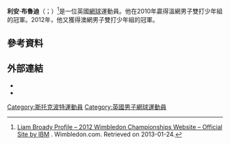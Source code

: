 '''利安·布魯迪'''（{{lang-en|Liam Broady}}；{{bd|1994年|1月4日}}）<ref>[http://www.wimbledon.com/en_GB/players/overview/atpbi23.html Liam Broady Profile – 2012 Wimbledon Championships Website – Official Site by IBM] {{Wayback|url=http://www.wimbledon.com/en_GB/players/overview/atpbi23.html |date=20150630213025 }}. Wimbledon.com. Retrieved on 2013-01-24.</ref>是一位英國[[網球|網球]]運動員。他在2010年贏得溫網男子雙打少年組的冠軍。2012年，他又獲得澳網男子雙打少年組的冠軍。

==參考資料==
{{Reflist}}

== 外部連結 ==
* {{ATP|id=BI23|name=布魯迪}}
* {{DavisCupplayerlink|id=800157742|name=布魯迪}}

{{DEFAULTSORT:Broady, Liam}}
[[Category:斯托克波特運動員|Category:斯托克波特運動員]]
[[Category:英國男子網球運動員|Category:英國男子網球運動員]]